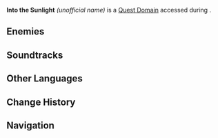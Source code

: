 {{Stub|Quest-exclusive stats?}}
{{Domain Infobox
|image        = Domain Into the Sunlight.png
|title        = Into the Sunlight
|type         = Quest
|quest        = Into the Sunlight
|quest_type   = Story
|region       = Fontaine
|area         = Liffey Region
}}
'''Into the Sunlight''' ''(unofficial name)'' is a [[Quest Domain]] accessed during {{Quest|Into the Sunlight}}.

==Enemies==
{{Card|The Knave|type=Enemy|link=The Knave|show_caption=1}}

==Soundtracks==
{{Soundtracks by Category Table|type=domain}}

==Other Languages==
{{Other Languages|Into the Sunlight}}

==Change History==
{{Change History|4.6}}

==Navigation==
{{Domain Navbox|temporary}}
